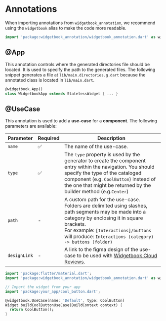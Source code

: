 # Annotations

When importing annotations from `widgetbook_annotation`, we recommend using the `widgetbook` alias to make the code more readable.

```dart
import 'package:widgetbook_annotation/widgetbook_annotation.dart' as widgetbook;
```

## @App

This annotation controls where the generated directories file should be located. It is used to specify the path to the generated files.
The following snippet generates a file at `lib/main.directories.g.dart` because the annotated class is located in `lib/main.dart`.

```dart
@widgetbook.App()
class WidgetbookApp extends StatelessWidget { ... }
```

## @UseCase

This annotation is used to add a **use-case** for a **component**. The following parameters are available:

| Parameter    | Required | Description                                                                                                                                                                                                                                                 |
| ------------ | -------- | ----------------------------------------------------------------------------------------------------------------------------------------------------------------------------------------------------------------------------------------------------------- |
| `name`       | ✅       | The name of the use-case.                                                                                                                                                                                                                                   |
| `type`       | ✅       | The `type` property is used by the generator to create the component entry within the navigation. You should specify the type of the cataloged component (e.g. `CoolButton`) instead of the one that might be returned by the builder method (e.g.`Center`) |
| `path`       | -        | A custom path for the use-case. Folders are delimited using slashes, path segments may be made into a category by enclosing it in square brackets. <br /> For example: `[Interactions]/buttons` will produce: `Interactions (category) -> buttons (folder)` |
| `designLink` | -        | A link to the figma design of the use-case to be used with [Widgetbook Cloud Reviews](/widgetbook-cloud/reviews#figma-x-flutter-comparison).                                                                                                                                 |

```dart
import 'package:flutter/material.dart';
import 'package:widgetbook_annotation/widgetbook_annotation.dart' as widgetbook;

// Import the widget from your app
import 'package:your_app/cool_button.dart';

@widgetbook.UseCase(name: 'Default', type: CoolButton)
Widget buildCoolButtonUseCase(BuildContext context) {
  return CoolButton();
}
```

